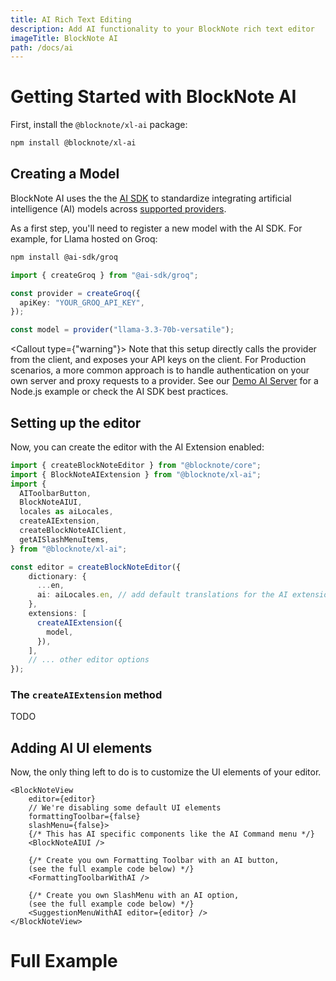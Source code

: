 ```yaml
---
title: AI Rich Text Editing
description: Add AI functionality to your BlockNote rich text editor
imageTitle: BlockNote AI
path: /docs/ai
---
```



# Getting Started with BlockNote AI
First, install the `@blocknote/xl-ai` package:

```bash
npm install @blocknote/xl-ai
```

## Creating a Model

BlockNote AI uses the the [AI SDK](https://ai-sdk.dev/docs/foundations/overview) to standardize integrating artificial intelligence (AI) models across [supported providers](https://ai-sdk.dev/docs/foundations/providers-and-models).

As a first step, you'll need to register a new model with the AI SDK. For example, for Llama hosted on Groq:

```bash
npm install @ai-sdk/groq
```

```ts
import { createGroq } from "@ai-sdk/groq";

const provider = createGroq({
  apiKey: "YOUR_GROQ_API_KEY",
});

const model = provider("llama-3.3-70b-versatile");
```

<Callout type={"warning"}>
  Note that this setup directly calls the provider from the client, and exposes
  your API keys on the client. For Production scenarios, a more common approach is to
  handle authentication on your own server and proxy requests to a provider. See
  our [Demo AI
  Server](https://github.com/TypeCellOS/BlockNote/tree/main/packages/xl-ai-server)
  for a Node.js example or check the AI SDK best practices.
</Callout>

## Setting up the editor

Now, you can create the editor with the AI Extension enabled:

```ts
import { createBlockNoteEditor } from "@blocknote/core";
import { BlockNoteAIExtension } from "@blocknote/xl-ai";
import {
  AIToolbarButton,
  BlockNoteAIUI,
  locales as aiLocales,
  createAIExtension,
  createBlockNoteAIClient,
  getAISlashMenuItems,
} from "@blocknote/xl-ai";

const editor = createBlockNoteEditor({
    dictionary: {
      ...en,
      ai: aiLocales.en, // add default translations for the AI extension
    },
    extensions: [
      createAIExtension({
        model,
      }),
    ],
    // ... other editor options
});
```

### The `createAIExtension` method

TODO

## Adding AI UI elements

Now, the only thing left to do is to customize the UI elements of your editor.

```tsx
<BlockNoteView
    editor={editor}
    // We're disabling some default UI elements
    formattingToolbar={false}
    slashMenu={false}>
    {/* This has AI specific components like the AI Command menu */}
    <BlockNoteAIUI />

    {/* Create you own Formatting Toolbar with an AI button,
    (see the full example code below) */}
    <FormattingToolbarWithAI />

    {/* Create you own SlashMenu with an AI option,
    (see the full example code below) */}
    <SuggestionMenuWithAI editor={editor} />
</BlockNoteView>
```

# Full Example

<Example name="ai/minimal" />